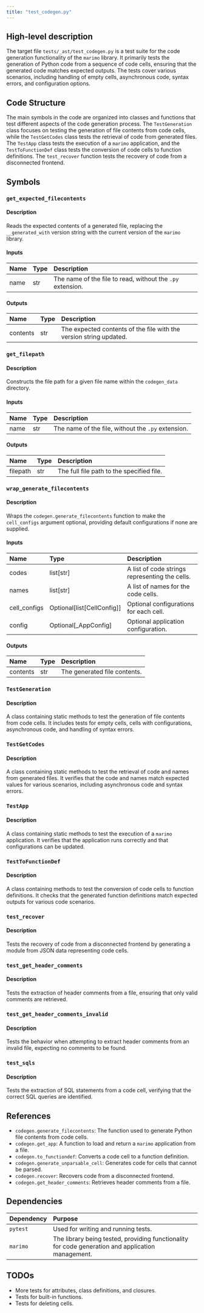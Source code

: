 ```yaml
---
title: "test_codegen.py"
---
```


## High-level description

The target file `tests/_ast/test_codegen.py` is a test suite for the code generation functionality of the `marimo` library. It primarily tests the generation of Python code from a sequence of code cells, ensuring that the generated code matches expected outputs. The tests cover various scenarios, including handling of empty cells, asynchronous code, syntax errors, and configuration options.

## Code Structure

The main symbols in the code are organized into classes and functions that test different aspects of the code generation process. The `TestGeneration` class focuses on testing the generation of file contents from code cells, while the `TestGetCodes` class tests the retrieval of code from generated files. The `TestApp` class tests the execution of a `marimo` application, and the `TestToFunctionDef` class tests the conversion of code cells to function definitions. The `test_recover` function tests the recovery of code from a disconnected frontend.

## Symbols

### `get_expected_filecontents`
#### Description
Reads the expected contents of a generated file, replacing the `__generated_with` version string with the current version of the `marimo` library.

#### Inputs
| Name | Type | Description |
|:-----|:-----|:------------|
| name | str | The name of the file to read, without the `.py` extension. |

#### Outputs
| Name | Type | Description |
|:-----|:-----|:------------|
| contents | str | The expected contents of the file with the version string updated. |

### `get_filepath`
#### Description
Constructs the file path for a given file name within the `codegen_data` directory.

#### Inputs
| Name | Type | Description |
|:-----|:-----|:------------|
| name | str | The name of the file, without the `.py` extension. |

#### Outputs
| Name | Type | Description |
|:-----|:-----|:------------|
| filepath | str | The full file path to the specified file. |

### `wrap_generate_filecontents`
#### Description
Wraps the `codegen.generate_filecontents` function to make the `cell_configs` argument optional, providing default configurations if none are supplied.

#### Inputs
| Name | Type | Description |
|:-----|:-----|:------------|
| codes | list[str] | A list of code strings representing the cells. |
| names | list[str] | A list of names for the code cells. |
| cell_configs | Optional[list[CellConfig]] | Optional configurations for each cell. |
| config | Optional[_AppConfig] | Optional application configuration. |

#### Outputs
| Name | Type | Description |
|:-----|:-----|:------------|
| contents | str | The generated file contents. |

### `TestGeneration`
#### Description
A class containing static methods to test the generation of file contents from code cells. It includes tests for empty cells, cells with configurations, asynchronous code, and handling of syntax errors.

### `TestGetCodes`
#### Description
A class containing static methods to test the retrieval of code and names from generated files. It verifies that the code and names match expected values for various scenarios, including asynchronous code and syntax errors.

### `TestApp`
#### Description
A class containing static methods to test the execution of a `marimo` application. It verifies that the application runs correctly and that configurations can be updated.

### `TestToFunctionDef`
#### Description
A class containing methods to test the conversion of code cells to function definitions. It checks that the generated function definitions match expected outputs for various code scenarios.

### `test_recover`
#### Description
Tests the recovery of code from a disconnected frontend by generating a module from JSON data representing code cells.

### `test_get_header_comments`
#### Description
Tests the extraction of header comments from a file, ensuring that only valid comments are retrieved.

### `test_get_header_comments_invalid`
#### Description
Tests the behavior when attempting to extract header comments from an invalid file, expecting no comments to be found.

### `test_sqls`
#### Description
Tests the extraction of SQL statements from a code cell, verifying that the correct SQL queries are identified.

## References

- `codegen.generate_filecontents`: The function used to generate Python file contents from code cells.
- `codegen.get_app`: A function to load and return a `marimo` application from a file.
- `codegen.to_functiondef`: Converts a code cell to a function definition.
- `codegen.generate_unparsable_cell`: Generates code for cells that cannot be parsed.
- `codegen.recover`: Recovers code from a disconnected frontend.
- `codegen.get_header_comments`: Retrieves header comments from a file.

## Dependencies

| Dependency | Purpose |
|:-----------|:--------|
| `pytest` | Used for writing and running tests. |
| `marimo` | The library being tested, providing functionality for code generation and application management. |

## TODOs

- More tests for attributes, class definitions, and closures.
- Tests for built-in functions.
- Tests for deleting cells.